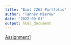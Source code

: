 ```yaml
---
title: "Biol 7263 Portfolio"
author: "Tanner Mierow"
date: "2022-09-01"
output: html_document
---
```

[Assignment1](Assignments/Assignment1.html)

